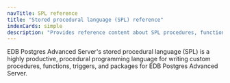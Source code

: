 ```yaml
---
navTitle: SPL reference
title: "Stored procedural language (SPL) reference"
indexCards: simple
description: "Provides reference content about SPL procedures, functions, triggers, and packages"
---
```


EDB Postgres Advanced Server's stored procedural language (SPL) is a highly productive, procedural programming language for writing custom procedures, functions, triggers, and packages for EDB Postgres Advanced Server.